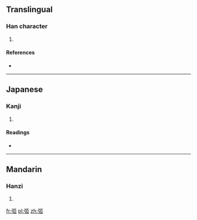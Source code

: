 ==Translingual==

===Han character===
{{Han char|rn=57|rad=弓|as=06|sn=9|four=|canj=弓尸中中 (NSLL)|ids=⿰[[弓]][[𦣝]]}}

# {{defn|Han|sort=弓06}}

====References====
* {{Han ref|kx=0358.050|dkj=09766|hdz=20995.050|uh=5F2C|ud=24364}}

----

==Japanese==

===Kanji===
{{ja-kanji|grade=|rs=弓06}}

# {{defn|lang=ja|sort=弓06}}

====Readings====
* {{ja-readings|on=[[い]] (i)|kun=[[ゆみのな]] (yuminona)}}

----

==Mandarin==

===Hanzi===
{{cmn-hanzi|pin=[[yí]] ([[yi2]])|wg=i<sup>2</sup>}}

# {{defn|lang=cmn|sort=弓06}}

[[fr:弬]]
[[pl:弬]]
[[zh:弬]]